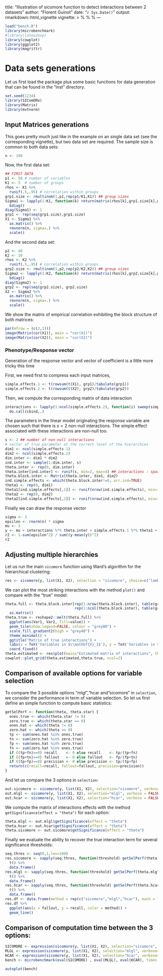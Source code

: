 title: "Illustration of sicomore function to detect interactions between 2 datasets"
author: "Florent Guinot"
date: "`r Sys.Date()`"
output: rmarkdown::html_vignette
vignette: >
  %\VignetteEngine{knitr::rmarkdown}
  %\VignetteIndexEntry{Vignette Title}
  %\VignetteEncoding{UTF-8}
---
```r
load("bench.R")
library(microbenchmark)
#library(latex2exp)
library(cowplot)
library(ggplot2)
library(magrittr)
```
# Data sets generations

Let us first load the package plus some basic functions for data generation that can be found in the "inst" directory.

```r
set.seed(1234)
library(SIComORe)
library(Matrix)
library(mvtnorm)
```

## Input Matrices generations

This goes pretty much just like in the example on an single data set (see the corresponding vignette), but two data set are required. The sample size is common to both data sets:

```r
n <- 100
```

Now, the first data set:
```r
## FIRST DATA
p1 <- 50 # number of variables 
K1 <- 5  # number of groups
rhos <- K1 %>% 
  runif(.5,.95) # correlation within groups
grp1.size <- rmultinom(1,p1,rep(p1/K1,K1)) ## group sizes
Sigma1 <- lapply(1:K1, function(k) return(matrix(rhos[k],grp1.size[k],grp1.size[k]))) %>% 
  bdiag()
diag(Sigma1) <- 1
grp1 <- rep(seq(grp1.size),grp1.size)
X1 <- Sigma1 %>% 
  as.matrix() %>% 
  rmvnorm(n, sigma=.) %>% 
  scale()
```

And the second data set:
```r
p2 <- 40
K2 <- 10
rhos <- K2 %>% 
  runif(.5,.95) # correlation within groups
grp2.size <- rmultinom(1,p2,rep(p2/K2,K2)) ## group sizes
Sigma2 <- lapply(1:K2, function(k) return(matrix(rhos[k],grp2.size[k],grp2.size[k]))) %>%
  bdiag()
diag(Sigma2) <- 1
grp2 <- rep(seq(grp2.size), grp2.size)
X2 <- Sigma2 %>% 
  as.matrix() %>% 
  rmvnorm(n, sigma=.) %>% 
  scale()
```

We show the matrix of empirical correlation exhibiting the block structure of both matrices:
```r
par(mfrow = (c(2,1)))
image(Matrix(cor(X1)), main = "cor(X1)")
image(Matrix(cor(X2)), main = "cor(X2)")
```

### Phenotype/Response vector

Generation of the response vector and vector of coefficient is a little more tricky this time

First, we need first to compress each input matrices, 
```r
simple.effects.1 <- t(rowsum(t(X1), grp1)/tabulate(grp1))
simple.effects.2 <- t(rowsum(t(X2), grp2)/tabulate(grp2))
```

Then, we compute the corresponding matrix of data interaction 
```r
interactions <- lapply(1:ncol(simple.effects.2), function(i) sweep(simple.effects.1, 1, simple.effects.2[, i], "*")) %>%
  do.call(cbind,.)
```

The parameters in the linear model originating the response variable are chosen such that there is $s=2$ non-null interactions. The simple effect associated with these interactions are non-null too.

```r
s <- 2 ## number of non-null interactions
# vector of true parameter at the correct level of the hierarchies
dim1 <- ncol(simple.effects.1)
dim2 <- ncol(simple.effects.2)
dim.inter <- dim1 * dim2
ind.inter <- sample(1:dim.inter, s)
theta.inter <- rep(0, dim.inter)
theta.inter[ind.inter] <- runif(s, min=2, max=4) ## interactions : sparse
theta.block.inter <- Matrix(theta.inter, dim1, dim2)
ind.simple.effects <- which(theta.block.inter!=0, arr.ind=TRUE)
theta1 <- rep(0, dim1)
theta1[ind.simple.effects[,1]] <- runif(nrow(ind.simple.effects), min=1,max=2)
theta2 <- rep(0, dim2)
theta2[ind.simple.effects[,2]] <- runif(nrow(ind.simple.effects), min=1,max=2)
```

Finally we can draw the response vector
```r
sigma <- 3
epsilon <- rnorm(n) * sigma
mu <- 3
y <- mu + interactions %*% theta.inter + simple.effects.1 %*% theta1 + simple.effects.2 %*% theta2 + epsilon
r2 <- 1-sum(epsilon^2) / sum((y-mean(y))^2)
r2
```

## Adjusting multiple hierarchies

Let us run the main `sicomore` function using Ward's algorithm for the hierarchical clustering:

```r
res <- sicomore(y, list(X1, X2), selection = "sicomore", choice=c("lambda.min", "lambda.min"), method.clus = c("ward.D2","ward.D2"))
```

We can plot the most striking interactions with the method `plot()` and compare with the "true" model: 

```r
theta.full <- theta.block.inter[rep(1:nrow(theta.block.inter), table(grp1)), 
                                rep(1:ncol(theta.block.inter), table(grp2))] %>%
  as.matrix()
theta.true <- reshape2::melt(theta.full) %>% 
  ggplot(aes(Var1, Var2, fill=value)) +
  geom_tile(show.legend=FALSE, colour = "grey80") +
  scale_fill_gradient2(high = "grey40") +
  theme_minimal() +
  ggtitle("Matrix of true interactions") +
  labs(x = TeX('Variables in $\\mathbf{X}_1$'), y = TeX('Variables in $\\mathbf{X}_2$$')) +
  coord_fixed()
theta.estimated <- res$plot(main="Estimated matrix of interactions", threshold=.05)
cowplot::plot_grid(theta.estimated,theta.true, ncol=2)
```

## Comparison of available options for variable selection
To compare the 3 possible options "mlgl","hcar and "sicomore" in `selection`, we consider the performance in term of variable selection. So let us first define an simple function to compute basic statistics:

```r
getSelPerf <- function(theta, theta.star) {
  ones.true <- which(theta.star != 0)
  zero.true <- which(theta.star == 0)
  ones.hat <- which(theta != 0)
  zero.hat <- which(theta == 0)
  tp <- sum(ones.hat %in% ones.true)
  tn <- sum(zero.hat %in% zero.true)
  fp <- sum(ones.hat %in% zero.true)
  fn <- sum(zero.hat %in% ones.true)
  if ((tp+fn)==0) recall    <- 0 else recall    <- tp/(tp+fn) 
  if ((fp+tn)==0) fallout   <- 0 else fallout   <- fp/(fp+tn) 
  if ((tp+fp)==0) precision <- 0 else precision <- tp/(tp+fp) 
  return(c(recall=recall, fallout=fallout, precision=precision))
}
```

And let us compare the 3 options in `selection`:

```r
out.sicomore <- sicomore(y, list(X1, X2), selection="sicomore", verbose = FALSE)
out.mlgl <- sicomore(y, list(X1, X2), selection="mlgl", verbose = FALSE)
out.hcar <- sicomore(y, list(X1, X2), selection="hcar", verbose = FALSE)
```  

We compute the matrix of interactions effects with the method `getSignificance(effect = "theta")` for each option:
```r
theta.mlgl <- out.mlgl$getSignificance(effect = "theta")
theta.hcar <- out.hcar$getSignificance(effect = "theta")
theta.sicomore <- out.sicomore$getSignificance(effect = "theta")
```

Finally we evaluate the ability to recover the true interaction term for several significance thresholds:
```r
seq.thres <- seq(0,1,len=100)
res.sicomore <- sapply(seq.thres, function(threshold) getSelPerf(theta.sicomore>=threshold, theta.full)) %>%
  t() %>%
  data.frame()
res.mlgl <- sapply(seq.thres, function(threshold) getSelPerf(theta.mlgl>=threshold, theta.full)) %>%
  t() %>%
  data.frame()
res.hcar <- sapply(seq.thres, function(threshold) getSelPerf(theta.hcar>=threshold, theta.full)) %>%
  t() %>%
  data.frame()
res.df <- data.frame(method = rep(c("sicomore","mlgl","hcar"), each = 100), rbind(res.sicomore, res.mlgl, res.hcar))
res.df %>% 
  ggplot(aes(x = fallout, y = recall, color = method)) + 
  geom_line()
```

## Comparison of computation time between the 3 options:

```r
SICOMORE <- expression(sicomore(y, list(X1, X2), selection="sicomore", verbose=FALSE))
MLGL <- expression(sicomore(y, list(X1, X2), selection="mlgl", verbose=FALSE))
HCAR <- expression(sicomore(y, list(X1, X2), selection="hcar", verbose=FALSE))
bench <- microbenchmark(eval(SICOMORE) , eval(MLGL), eval(HCAR), times = 50)
```
```r
autoplot(bench)
```
